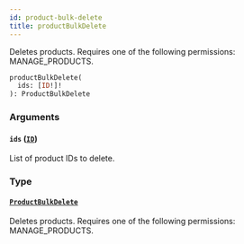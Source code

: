 ```yaml
---
id: product-bulk-delete
title: productBulkDelete
---
```



Deletes products. Requires one of the following permissions: MANAGE_PRODUCTS.

```graphql
productBulkDelete(
  ids: [ID!]!
): ProductBulkDelete
```


### Arguments

#### `ids` ([`ID`](../../../developer/api-reference/scalars/id))

List of product IDs to delete.


### Type

#### [`ProductBulkDelete`](../../../developer/api-reference/objects/product-bulk-delete) 

Deletes products. Requires one of the following permissions: MANAGE_PRODUCTS.




